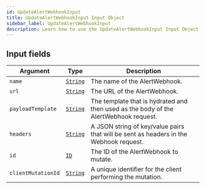 ```yaml
---
id: UpdateAlertWebhookInput
title: UpdateAlertWebhookInput Input Object
sidebar_label: UpdateAlertWebhookInput
description: Learn how to use the UpdateAlertWebhookInput Input Object for Builder's API.
---
```


## Input fields

| Argument           | Type                                     | Description                                                                           |
| ------------------ | ---------------------------------------- | ------------------------------------------------------------------------------------- |
| `name`             | [`String`](/docs/composer/builder/api/schema/scalar/String.mdx) | The name of the AlertWebhook.                                                         |
| `url`              | [`String`](/docs/composer/builder/api/schema/scalar/String.mdx) | The URL of the AlertWebhook.                                                          |
| `payloadTemplate`  | [`String`](/docs/composer/builder/api/schema/scalar/String.mdx) | The template that is hydrated and then used as the body of the AlertWebhook request.  |
| `headers`          | [`String`](/docs/composer/builder/api/schema/scalar/String.mdx) | A JSON string of key/value pairs that will be sent as headers in the Webhook request. |
| `id`               | [`ID`](/docs/composer/builder/api/schema/scalar/ID.mdx)         | The ID of the AlertWebhook to mutate.                                                 |
| `clientMutationId` | [`String`](/docs/composer/builder/api/schema/scalar/String.mdx) | A unique identifier for the client performing the mutation.                           |

